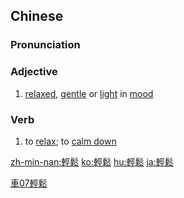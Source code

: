 {{also|轻松}}
==Chinese==
{{zh-forms|s=轻松}}

===Pronunciation===
{{zh-pron
|m=qīngsōng
|c=hing1 sung1
|h=pfs=khiâng-sûng
|mn=khin-sang
|ma=Zh-qingsong.ogg
|cat=a,v
}}

===Adjective===
{{zh-adj}}

# [[relaxed]], [[gentle]] or [[light]] in [[mood]]

===Verb===
{{zh-verb}}

# to [[relax]]; to [[calm down]]

[[Category:Elementary Mandarin|車07輕鬆]]

[[zh-min-nan:輕鬆]]
[[ko:輕鬆]]
[[hu:輕鬆]]
[[ja:輕鬆]]